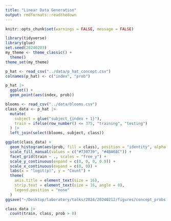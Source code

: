 ```yaml
---
title: "Linear Data Generation"
output: rmdformats::readthedown
---
```


```r
knitr::opts_chunk$set(warnings = FALSE, message = FALSE)
```

```r
library(tidyverse)
library(glue)
set.seed(20240203)
my_theme <- theme_classic() +
  theme()
theme_set(my_theme)
```


```r
p_hat <- read_csv("../data/p_hat_concept.csv")
colnames(p_hat) <- c("index", "prob")

p_hat |>
  ggplot() +
  geom_point(aes(index, prob))
```
```r
blooms <- read_csv("../data/blooms.csv")
class_data <- p_hat |>
  mutate(
    subject = glue("subject_{index + 1}"),
    train = ifelse(row_number() <= 375, "training", "testing")
  ) |>
  left_join(select(blooms, subject, class))

ggplot(class_data) +
  geom_histogram(aes(prob, fill = class), position = "identity", alpha = 0.8) +
  scale_fill_manual(values = c("#730739", "#4BA68C")) +
  facet_grid(train ~ ., scales = "free_y") +
  scale_y_continuous(expand = c(0, 0, 0, 0.9)) +
  scale_x_continuous(expand = c(0, 0)) +
  labs(x = "logit(p)", y = "Count") +
  theme(
    axis.title = element_text(size = 16),
    strip.text = element_text(size = 16, angle = 0),
    legend.position = "none"
  )
ggsave("~/Desktop/laboratory/talks/2024/20240212/figures/concept_probs.png", width = 4,  height = 4)
```

```r
class_data |>
  count(train, class, prob > 0)
```
